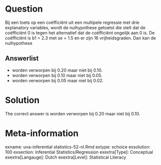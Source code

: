 Question
========

Bij een toets op een coëfficiënt uit een multipele regressie met drie explanatory variables, wordt de nulhypothese getoetst die stelt dat de coëfficiënt 0 is tegen het alternatief dat de coëfficiënt ongelijk aan 0 is. De coëfficiënt is b1 = 2.3 met se = 1.5 en er zijn 16 vrijheidsgraden. Dan kan de nulhypothese

Answerlist
----------
* worden verworpen bij 0.20 maar niet bij 0.10.
* worden verworpen bij 0.10 maar niet bij 0.05.
* worden verworpen bij 0.05 maar niet bij 0.02.

Solution
========

The correct answer is  worden verworpen bij 0.20 maar niet bij 0.10.

Meta-information
================
exname: uva-inferential statistics-52-nl.Rmd
extype: schoice
exsolution: 100
exsection: Inferential Statistics/Regression
exextra[Type]: Conceptual
exextra[Langauge]: Dutch
exextra[Level]: Statistical Literacy
